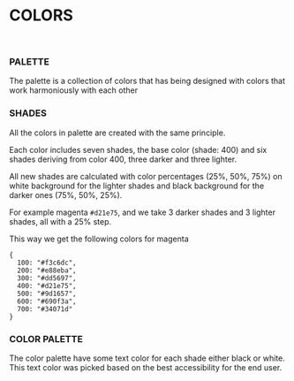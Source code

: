 
<Meta title="Guide/Colors" />

# COLORS<br/><br/>

### PALETTE

The palette is a collection of colors that has being designed with colors that work harmoniously with each other

### SHADES

All the colors in palette are created with the same principle.

Each color includes seven shades, the base color (shade: 400) and six shades deriving from color 400,
three darker and three lighter.

All new shades are calculated with color percentages (25%, 50%, 75%) on white background for the lighter shades and black background for the darker ones (75%, 50%, 25%).

For example magenta `#d21e75`, and we take 3 darker shades and 3 lighter shades, all with a 25% step.

This way we get the following colors for magenta

```
{
  100: "#f3c6dc",
  200: "#e88eba",
  300: "#dd5697",
  400: "#d21e75",
  500: "#9d1657",
  600: "#690f3a",
  700: "#34071d"
}
```

### COLOR PALETTE

The color palette have some text color for each shade either black or white. This text color was picked based on the best accessibility for the end user.

<ThemeWrapper>
  <PaletteShowcase />
</ThemeWrapper>
